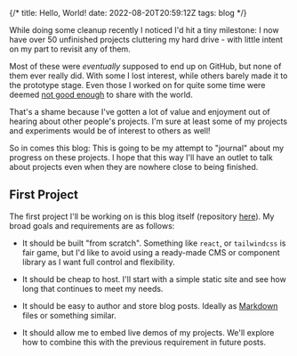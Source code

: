 {/*
title: Hello, World!
date: 2022-08-20T20:59:12Z
tags: blog
*/}

While doing some cleanup recently I noticed I'd hit a tiny milestone: I now have over 50 unfinished projects cluttering my hard drive - with little intent on my part to revisit any of them.

Most of these were _eventually_ supposed to end up on GitHub, but none of them ever really did. With some I lost interest, while others barely made it to the prototype stage. Even those I worked on for quite some time were deemed [not good enough](https://en.wikipedia.org/wiki/Impostor_syndrome) to share with the world.

That's a shame because I've gotten a lot of value and enjoyment out of hearing about other people's projects. I'm sure at least some of my projects and experiments would be of interest to others as well!

So in comes this blog: This is going to be my attempt to "journal" about my progress on these projects. I hope that this way I'll have an outlet to talk about projects even when they are nowhere close to being finished.


## First Project

The first project I'll be working on is this blog itself (repository [here](https://github.com/TimoVink/timovink-website)). My broad goals and requirements are as follows:

 * It should be built "from scratch". Something like `react`, or `tailwindcss` is fair game, but I'd like to avoid using a ready-made CMS or component library as I want full control and flexibility.

 * It should be cheap to host. I'll start with a simple static site and see how long that continues to meet my needs.

 * It should be easy to author and store blog posts. Ideally as [Markdown](https://daringfireball.net/projects/markdown/) files or something similar.

 * It should allow me to embed live demos of my projects. We'll explore how to combine this with the previous requirement in future posts.
